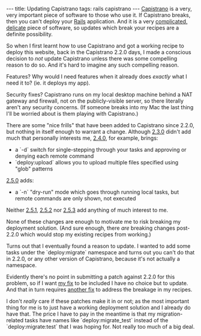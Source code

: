 ---
title: Updating Capistrano
tags: rails capistrano
---
[[Capistrano]] is a very, very important piece of software to those who use it. If Capistrano breaks, then you can't deploy your [[Rails]] application. And it is a very [http://rubyhitsquad.com/Ruby_Hit_Squad.html complicated, delicate] piece of software, so updates which break your recipes are a definite possibility.

So when I first learnt how to use Capistrano and got a working recipe to deploy this website, back in the Capistrano 2.2.0 days, I made a conscious decision to ''not'' update Capistrano unless there was some compelling reason to do so. And it's hard to imagine any such compelling reason.

Features? Why would I need features when it already does ''exactly'' what I need it to? (ie. it deploys my app).

Security fixes? Capistrano runs on my local desktop machine behind a NAT gateway and firewall, not on the publicly-visible server, so there literally aren't any security concerns. (If someone breaks into my Mac the last thing I'll be worried about is them playing with Capistrano.)

There are some "nice frills" that have been added to Capistrano since 2.2.0, but nothing in itself enough to warrant a change. Although [http://weblog.jamisbuck.org/2008/5/2/capistrano-2-3-0 2.3.0] didn't add much that personally interests me, [http://weblog.jamisbuck.org/2008/6/13/capistrano-2-4-0 2.4.0], for example, brings:

* a `-d` switch for single-stepping through your tasks and approving or denying each remote command
* `deploy:upload` allows you to upload multiple files specified using "glob" patterns

[http://capify.org/2008/8/29/capistrano-2-5-0 2.5.0] adds:

* a `-n` "dry-run" mode which goes through running local tasks, but remote commands are only shown, not executed

Neither [http://capify.org/2008/11/7/capistrano-2-5-1 2.5.1], [http://capify.org/2008/11/13/capistrano-2-5-2 2.5.2] nor [http://capify.org/2008/12/7/capistrano-2-5-3 2.5.3] add anything of much interest to me.

None of these changes are enough to motivate me to risk breaking my deployment solution. (And sure enough, there ''are'' breaking changes post-2.2.0 which would stop my existing recipes from working.)

Turns out that I eventually found a reason to update. I wanted to add some tasks under the `deploy:migrate` namespace and turns out you can't do that in 2.2.0, or any other version of Capistrano, because it's not actually a namespace.

Evidently there's no point in submitting a patch against 2.2.0 for this problem, so if I want [http://capistrano.lighthouseapp.com/projects/8716/tickets/61 my fix] to be included I have no choice but to update. And that in turn requires [http://capistrano.lighthouseapp.com/projects/8716/tickets/64 another fix] to address the breakage in my recipes.

I don't ''really'' care if these patches make it in or not; as the most important thing for me is to just have a working deployment solution and I already do have that. The price I have to pay in the meantime is that my migration-related tasks have names like `deploy:migrate_test` instead of the `deploy:migrate:test` that I was hoping for. Not really too much of a big deal.
